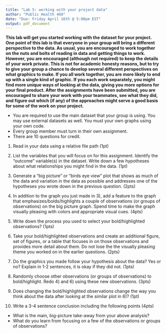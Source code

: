 ```yaml
---
title: "Lab 5: working with your project data"
author: "Public Health 460"
date: "Due: Friday April 16th @ 5:00pm EST"
output: pdf_document
---
```


__This lab will get you started working with the dataset for your project. One point of this lab is that everyone in your group will bring a different perspective to the data. As usual, you are encouraged to work together on the nuts and bolts of reading in data and getting things to work. However, you are encouraged (although not required) to keep the details of your work private. This is not for academic honesty reasons, but to try to give your group a chance to develop several different perspectives on what graphics to make. If you all work together, you are more likely to end up with a single kind of graphic. If you each work separately, you might find more unique ways of looking at the data, giving you more options for your final product. After the assignments have been submitted, you are encouraged to share your work with your teammates, see what they did, and figure out which (if any) of the approaches might serve a good basis for some of the work on your project.__


* You are required to use the main dataset that your group is using. You may use external datasets as well.  You must your own graphs using your own code.
* Every group member must turn in their own assignment.
* There are 10 questions for credit.


1) Read in your data using a relative file path (1pt)

2) List the variables that you will focus on for this assignment. Identify the "outcome" variable(s) in the dataset. Write down a few hypotheses about what relationships you might find in the data. (1pt)

3) Generate a "big picture" or "birds eye view" plot that shows as much of the data and variation in the data as possible and addresses one of the hypotheses you wrote down in the previous question. (2pts)

4) In addition to the graph you just made in 3), add a feature to the graph that emphasizes/bolds/highlights a couple of observations (or groups of observations) on the big picture graph. Spend time to make the graph visually pleasing with colors and appropriate visual cues. (4pts)

5) Write down the process you used to select your bold/highlighted observations? (1pts)

6) Take your bold/highlighted observations and create an additional figure, set of figures, or a table that focuses in on those observations and provides more detail about them. Do not lose the the visually pleasing theme you worked on in the earlier questions. (2pts)

7) Do the graphics you made follow your hypothesis about the data? Yes or no? Explain in 1-2 sentences, it is okay if they did not. (1pts)

8) Randomly choose other observations (or groups of observations) to bold/highlight. Redo 4) and 6) using these new observations. (3pts)

9) Does changing the bold/highlighted observations change the way you think about the data after looking at the similar plot in 6)? (1pt)

10) Write a 3-4 sentence conclusion including the following points (4pts)
* What is the main, big-picture take-away from your above analysis?
* What do you learn from focusing on a few of the observations or groups of observations?



